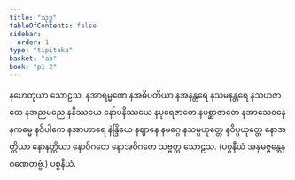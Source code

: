 ```yaml
---
title: "သုဒ္ဓ"
tableOfContents: false
sidebar:
  order: 1
type: "tipitaka"
basket: "ab"
book: "p1-2"
---
```



<DynamicBreadcrumb />

<Division number="50" book="p1-2" e="ch" v="37" p="133">

<Paragraph number="780" book="p1-2">
နဟေတုယာ သောဠသ, နအာရမ္မဏေ နအဓိပတိယာ နအနန္တရေ နသမနန္တရေ နသဟဇာတေ နအညမညေ နနိဿယေ နော်ပနိဿယေ နပုရေဇာတေ နပစ္ဆာဇာတေ နအာသေဝနေ နကမ္မေ နဝိပါကေ နအာဟာရေ နဲန္ဒြိယေ နဈာနေ နမဂ္ဂေ နသမ္ပယုတ္တေ နဝိပ္ပယုတ္တေ နောအတ္ထိယာ နောနတ္ထိယာ နောဝိဂတေ နောအဝိဂတေ သဗ္ဗတ္ထ သောဠသ.

</Paragraph>
</Division>

<Paragraph number="781" type="center" book="p1-2">
(ပစ္စနီယံ အနုမဇ္ဇန္တေန ဂဏေတဗ္ဗံ.)



</Paragraph>

<Paragraph number="782" type="center" book="p1-2">
ပစ္စနီယံ.
</Paragraph>